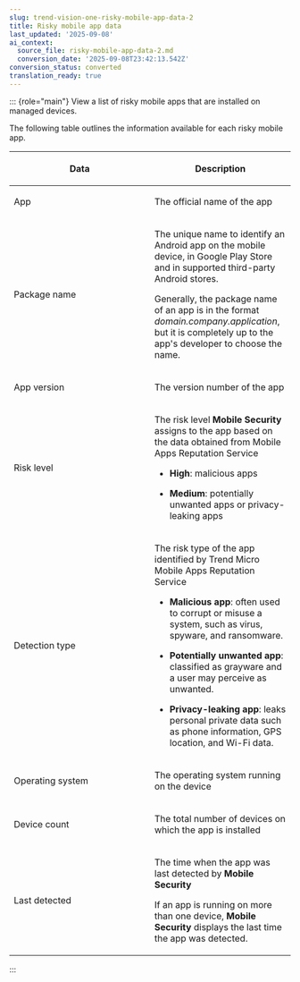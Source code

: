 ```yaml
---
slug: trend-vision-one-risky-mobile-app-data-2
title: Risky mobile app data
last_updated: '2025-09-08'
ai_context:
  source_file: risky-mobile-app-data-2.md
  conversion_date: '2025-09-08T23:42:13.542Z'
conversion_status: converted
translation_ready: true
---
```


::: {role="main"}
View a list of risky mobile apps that are installed on managed devices.

The following table outlines the information available for each risky mobile app.

<table>
<colgroup>
<col style="width: 50%" />
<col style="width: 50%" />
</colgroup>
<thead>
<tr>
<th><p>Data</p></th>
<th><p>Description</p></th>
</tr>
</thead>
<tbody>
<tr>
<td><p>App</p></td>
<td><p>The official name of the app</p></td>
</tr>
<tr>
<td><p>Package name</p></td>
<td><p>The unique name to identify an Android app on the mobile device, in Google Play Store and in supported third-party Android stores.</p>
<p>Generally, the package name of an app is in the format <em>domain.company.application</em>, but it is completely up to the app's developer to choose the name.</p></td>
</tr>
<tr>
<td><p>App version</p></td>
<td><p>The version number of the app</p></td>
</tr>
<tr>
<td><p>Risk level</p></td>
<td><p>The risk level <strong>Mobile Security</strong> assigns to the app based on the data obtained from Mobile Apps Reputation Service</p>
<ul>
<li><p><strong>High</strong>: malicious apps</p></li>
<li><p><strong>Medium</strong>: potentially unwanted apps or privacy-leaking apps</p></li>
</ul></td>
</tr>
<tr>
<td><p>Detection type</p></td>
<td><p>The risk type of the app identified by Trend Micro Mobile Apps Reputation Service</p>
<ul>
<li><p><strong>Malicious app</strong>: often used to corrupt or misuse a system, such as virus, spyware, and ransomware.</p></li>
<li><p><strong>Potentially unwanted app</strong>: classified as grayware and a user may perceive as unwanted.</p></li>
<li><p><strong>Privacy-leaking app</strong>: leaks personal private data such as phone information, GPS location, and Wi-Fi data.</p></li>
</ul></td>
</tr>
<tr>
<td><p>Operating system</p></td>
<td><p>The operating system running on the device</p></td>
</tr>
<tr>
<td><p>Device count</p></td>
<td><p>The total number of devices on which the app is installed</p></td>
</tr>
<tr>
<td><p>Last detected</p></td>
<td><p>The time when the app was last detected by <strong>Mobile Security</strong></p>
<p>If an app is running on more than one device, <strong>Mobile Security</strong> displays the last time the app was detected.</p></td>
</tr>
</tbody>
</table>
:::
